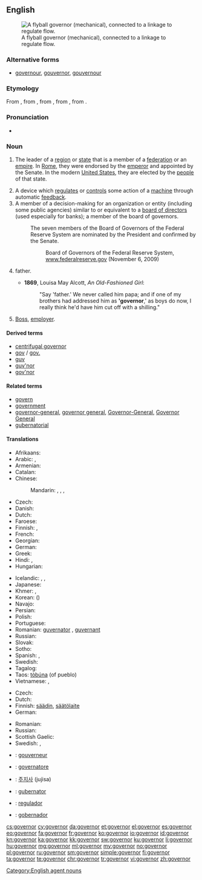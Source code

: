 ==English==
{{wikipedia}}
[[Image:Centrifugal governor.png|thumb|right|A flyball governor (mechanical), connected to a linkage to regulate flow.]]

===Alternative forms===
* [[governour]], [[gouvernor]], [[gouvernour]] {{qualifier|all obsolete}}

===Etymology===
From {{etyl|enm|en}} {{term|govenour|lang=enm}}, from {{etyl|fro|en}} {{term|gouvreneur|lang=fro}}, from {{etyl|la|en}} {{term|gubernator|lang=la}}, from {{etyl|grc|en}} {{term|κυβερνήτης|tr=kybernetes||steersman, pilot, guide|lang=grc}}, from {{term|κυβερνάω|tr=kybernao||to steer, to drive, to guide, to act as a pilot|lang=grc}}.

===Pronunciation===
* {{audio|En-us-governor.ogg|Audio (US)}}

===Noun===
{{en-noun}}

# {{context|politics|lang=en}} The leader of a [[region]] or [[state]] that is a member of a [[federation]] or an [[empire]]. In [[Roman Empire|Rome]], they were endorsed by the [[emperor]] and appointed by the Senate. In the modern [[United States]], they are elected by the [[people]] of that state.
# A device which [[regulate]]s or [[control]]s some action of a [[machine]] through automatic [[feedback]].
# A member of a decision-making for an organization or entity (including some public agencies) similar to or equivalent to a [[board of directors]] (used especially for banks); a member of the board of governors.
#: The seven members of the Board of Governors of the Federal Reserve System are nominated by the President and confirmed by the Senate.
#:: Board of Governors of the Federal Reserve System, [http://www.federalreserve.gov/aboutthefed/bios/board/default.htm www.federalreserve.gov] (November 6, 2009)
# {{context|informal|lang=en}} father.
#* '''1869''', Louisa May Alcott, ''An Old-Fashioned Girl'':
#*:"Say 'father.' We never called him papa; and if one of my brothers had addressed him as ''''governor''',' as boys do now, I really think he'd have him cut off with a shilling."
# {{context|informal|lang=en}} [[boss|Boss]], [[employer]].

====Derived terms====
* [[centrifugal governor]]
* [[gov]] / [[gov.]] 
* [[guv]]
* [[guv'nor]] 
* [[gov'nor]]

====Related terms====
* [[govern]]
* [[government]]
* [[governor-general]], [[governor general]], [[Governor-General]], [[Governor General]]
* [[gubernatorial]]

====Translations====
{{trans-top|leader of a region or state}}
* Afrikaans: {{t|af|goewerneur}}
* Arabic: {{t|ar|محافظ|m|tr=muḥāfiẓ|sc=Arab}}, {{t|ar|حاكم|m|tr=ḥākim|sc=Arab}}
* Armenian: {{t|hy|նահանգապետ|tr=nahangapet}}
* Catalan: {{t|ca|governador|m}}
* Chinese:
*: Mandarin: {{t|cmn|省長|sc=Hani}}, {{t+|cmn|省长|tr=shěngzhǎng|sc=Hani}} {{qualifier|esp. of a province}}, {{t|cmn|州長|sc=Hani}}, {{t+|cmn|州长|tr=zhōuzhǎng|sc=Hani}}
* Czech: {{t|cs|guvernér|m}}
* Danish: {{t|da|guvernør|c}}
* Dutch: {{t+|nl|gouverneur|m}}
* Faroese: {{t|fo|guvernørur|m}}
* Finnish: {{t+|fi|kuvernööri}}, {{t+|fi|maaherra}}
* French: {{t+|fr|gouverneur|m}}
* Georgian: {{t|ka|კატაბანი|tr=katabani|sc=Geor}}
* German: {{t+|de|Gouverneur|m}}
* Greek: {{t+|el|κυβερνήτης|m|tr=kyvernítis}}
* Hindi: {{t|hi|राज्यपाल|m|tr=rājyapāl|sc=Deva}}, {{t|hi|गवर्नर|m|tr=gavarnar|sc=Deva}}
* Hungarian: {{t+|hu|kormányzó}}
{{trans-mid}}
* Icelandic: {{t|is|ríkisstjóri|m}}, {{t|is|landstjóri|m}}, {{qualifier|dated}} {{t|is|guvernör|m}}
* Japanese: {{t|ja|知事|tr=[[ちじ]], chiji|sc=Jpan}}
* Khmer: {{t+|km|អភិបាល|sc=Khmr|tr=apʰi baal}}, {{t+|km|ទេសាភិបាល|sc=Khmr|tr=teisaapʰibaal}}
* Korean: {{t+|ko|지사|tr=jisa|sc=Kore}} ({{t+|ko|知事|sc=Kore}})
* Navajo: {{t|nv|naatʼáanii}}
* Persian: {{t+|fa|فرماندار|tr=farmândâr|sc=fa-Arab}}
* Polish: {{t+|pl|gubernator|m}}
* Portuguese: {{t+|pt|governador|m}}
* Romanian: [[guvernare|guvernator]] {{g|n}}, [[guvernare|guvernant]] {{g|m}}
* Russian: {{t+|ru|губернатор|m|tr=gubernátor}}
* Slovak: {{t|sk|guvernér|m}}
* Sotho: {{t|st|mmusi}}
* Spanish: {{t+|es|gobernador|m}}, {{t+|es|gobernadora|f}}
* Swedish: {{t+|sv|guvernör|c}}
* Tagalog: {{t|tl|gobernador}}
* Taos: [[tòbúna]] (of pueblo)
* Vietnamese: {{t+|vi|thống đốc}}, {{t|vi|thống sử}}
{{trans-bottom}}

{{trans-top|device which regulates or controls}}
* Czech: {{t|cs|regulátor|m}}
* Dutch: {{t+|nl|regelaar}}
* Finnish: [[säädin]], [[säätölaite]]
* German: {{t+|de|Regler|m}}
{{trans-mid}}
* Romanian: {{t|ro|regulator|m}}
* Russian: {{t+|ru|регулятор|m|tr=reguljátor}}
* Scottish Gaelic: {{t|gd|rianadair|m}}
* Swedish: {{t+|sv|regulator|c}}, {{t|sv|centrifugalregulator|c}}
{{trans-bottom}}

{{checktrans-top}}
* {{ttbc|fr}}: [[gouverneur]] {{g|m}}
* {{ttbc|it}}: [[governatore]] {{g|m}}
* {{ttbc|ko}}: [[주지사]] (jujisa)
* {{ttbc|la}}: [[gubernator]] {{g|m}}
* {{ttbc|pt}}: [[regulador]] {{g|m}}
* {{ttbc|es}}: [[gobernador]] {{g|m}}
{{trans-bottom}}

[[Category:English agent nouns]]

[[cs:governor]]
[[cy:governor]]
[[da:governor]]
[[et:governor]]
[[el:governor]]
[[es:governor]]
[[eo:governor]]
[[fa:governor]]
[[fr:governor]]
[[ko:governor]]
[[io:governor]]
[[id:governor]]
[[kn:governor]]
[[ka:governor]]
[[kk:governor]]
[[sw:governor]]
[[ku:governor]]
[[li:governor]]
[[hu:governor]]
[[mg:governor]]
[[ml:governor]]
[[my:governor]]
[[no:governor]]
[[pl:governor]]
[[ru:governor]]
[[sm:governor]]
[[simple:governor]]
[[fi:governor]]
[[ta:governor]]
[[te:governor]]
[[chr:governor]]
[[tr:governor]]
[[vi:governor]]
[[zh:governor]]